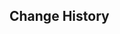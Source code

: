 {{Repertoire of Myriad Melodies Score
|name        = Chasing the Rainbow
|image       = Repertoire of Myriad Melodies Cover 72.png
|album       = Natlan: Land of Tleyaoyotl
|order       = 12
|region      = Natlan
|soundtrack  = Chasing the Rainbow
|bpm         = 176
|duration    = 1m 34s
|level_1     = Normal
|stars_1     = 3
|reward_1    = Repertoire Coins*20
|notes_1     = 181
|level_2     = Hard
|stars_2     = 4
|reward_2    = Repertoire Coins*40
|notes_2     = 257
|level_3     = Pro
|stars_3     = 5
|reward_3    = Repertoire Coins*60
|notes_3     = 281
|level_4     = Legendary
|stars_4     = 7
|notes_4     = 421
}}

==Change History==
{{Change History|5.5}}